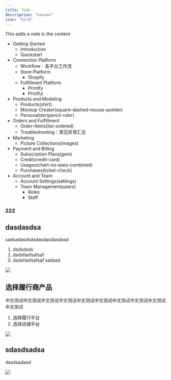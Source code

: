 ```yaml
---
title: Todo
description: "xxxxxx"
icon: "bird"
---
```


<Note>This adds a note in the content</Note>
* Getting Started
    * Introduction
    * Quickstart
* Connection Platform
    * Workflow：各平台工作流
    * Store Platform
        * Shopify
    * Fulfillment Platform
        * Printify
        * Printful
* Products and Modeling
    * Products(shirt)
    * Mockup Creator(square-dashed-mouse-pointer)
    * Personalizer(pencil-ruler)
* Orders and Fulfillment
    * Order-Items(list-ordered)
    * Troubleshooting：常见异常汇总
* Marketing
    * Picture Collections(images)
* Payment and Billing
    * Subscription Plans(gem)
    * Credit(credit-card)
    * Usages(chart-no-axes-combined)
    * Purchases(ticket-check)
* Account and Team
    * Account Settings(settings)
    * Team Management(users)
        * Roles
        * Staff

### 222

## dasdasdsa
sadsadasdsdsdasdasdasdasd
1. dsdsdsds
2. dsdsfasfsafsaf
3. dsdsfasfsafsaf sadasd
<Frame caption="xxxxx">
  <img src="/images/get-started/PixPin_2025-04-26_20-29-19.png" />
</Frame>

## 选择履行商产品
中文测试中文测试中文测试中文测试中文测试中文测试中文测试中文测试中文测试中文测试
1. 选择履行平台
2. 选择店铺平台
<Frame caption="选择履行商产品">
  <img src="/images/get-started/PixPin_2025-04-26_20-55-26.png" />
</Frame>

## sdasdsadsa
dasdsadasd
<Frame>
  <img src="/images/get-started/PixPin_2025-04-26_20-36-17.gif" />
</Frame>
